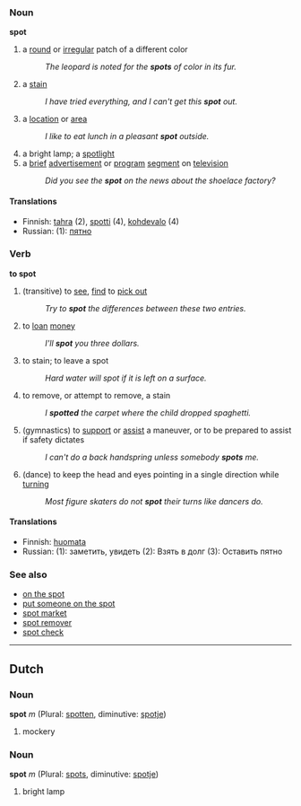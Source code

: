 ===Noun===
'''spot'''

# a [[round]] or [[irregular]] patch of a different color
#:''The leopard is noted for the '''spots''' of color in its fur.''
# a [[stain]]
#:''I have tried everything, and I can't get this '''spot''' out.''
#a [[location]] or [[area]]
#:''I like to eat lunch in a pleasant '''spot''' outside.''
# a bright lamp; a [[spotlight]]
# a [[brief]] [[advertisement]] or [[program]] [[segment]] on [[television]]
#:''Did you see the '''spot''' on the news about the shoelace factory?''

====Translations====
*Finnish: [[tahra]] (2), [[spotti]] (4), [[kohdevalo]] (4)
*Russian: (1): [[пятно]]

===Verb===
'''to spot'''

# (transitive) to [[see]], [[find]] to [[pick out]]  <!-- could STILL be improved --> <!-- somehow similar to "locate"? -->
#:''Try to '''spot''' the differences between these two entries.''
# to [[loan]] [[money]]
#: ''I'll '''spot''' you three dollars.''
#to stain; to leave a spot
#:''Hard water will spot if it is left on a surface.''
#to remove, or attempt to remove, a stain
#:''I '''spotted''' the carpet where the child dropped spaghetti.''
# (gymnastics) to [[support]] or [[assist]] a maneuver, or to be prepared to assist if safety dictates
#:''I can't do a back handspring unless somebody '''spots''' me.''
# (dance) to keep the head and eyes pointing in a single direction while [[turn]]ing
#:''Most figure skaters do not '''spot''' their turns like dancers do.''

====Translations====
*Finnish: [[huomata]]
*Russian: (1): заметить, увидеть (2): Взять в долг (3): Оставить пятно

===See also===
*[[on the spot]]
*[[put someone on the spot]]
*[[spot market]]
*[[spot remover]]
*[[spot check]]
----

==Dutch==
===Noun===
'''spot''' ''m'' (Plural: [[spotten]], diminutive: [[spotje]])
# mockery

===Noun===
'''spot''' ''m'' (Plural: [[spots]], diminutive: [[spotje]])

# bright lamp